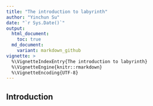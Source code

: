 ```yaml
---
title: "The introduction to labyrinth"
author: "Yinchun Su"
date: "`r Sys.Date()`"
output: 
  html_document:
    toc: true
  md_document:
    variant: markdown_github
vignette: >
  %\VignetteIndexEntry{The introduction to labyrinth}
  %\VignetteEngine{knitr::rmarkdown}
  %\VignetteEncoding{UTF-8}
---
```


## Introduction
